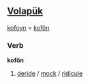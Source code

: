 ==[[Volapük]]==
[[kofoyn]] = [[kofön]] 
===Verb===
'''kofön'''

# [[deride]] / [[mock]] / [[ridicule]]